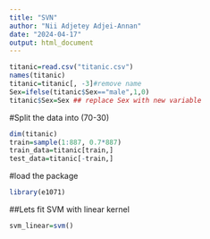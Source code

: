 ```yaml
---
title: "SVN"
author: "Nii Adjetey Adjei-Annan"
date: "2024-04-17"
output: html_document
---
```



```r
titanic=read.csv("titanic.csv")
names(titanic)
titanic=titanic[, -3]#remove name
Sex=ifelse(titanic$Sex=="male",1,0)
titanic$Sex=Sex ## replace Sex with new variable

```

#Split the data into (70-30)

```r
dim(titanic)
train=sample(1:887, 0.7*887)
train_data=titanic[train,]
test_data=titanic[-train,]     
```

#load the package

```r
library(e1071)
```

##Lets fit SVM with linear kernel

```r
svm_linear=svm()
```

